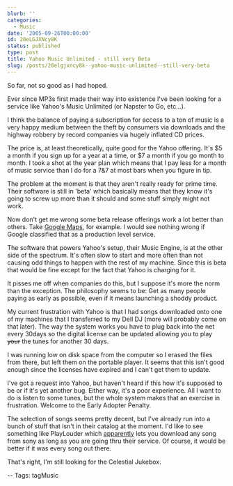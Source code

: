 ```yaml
---
blurb: ''
categories:
  - Music
date: '2005-09-26T00:00:00'
id: 20eLGJXNcy8K
status: published
type: post
title: Yahoo Music Unlimited - still very Beta
slug: /posts/20elgjxncy8k--yahoo-music-unlimited--still-very-beta
---
```


So far, not so good as I had hoped.  

Ever since MP3s first made their way into existence I've been looking for a service like Yahoo's Music Unlimited (or Napster to Go, etc...). 

I think the balance of paying a subscription for access to a ton of music is a very happy medium between the theft by consumers via downloads and the highway robbery by record companies via hugely inflated CD prices.  

The price is, at least theoretically, quite good for the Yahoo offering. It's $5 a month if you sign up for a year at a time, or $7 a month if you go month to month. I took a shot at the year plan which means that I pay less for a month of music service than I do for a 7&7 at most bars when you figure in tip.  

The problem at the moment is that they aren't really ready for prime time. Their software is still in 'beta' which basically means that they know it's going to screw up more than it should and some stuff simply might not work. 

Now don't get me wrong some beta release offerings work a lot better than others. Take [Google Maps](http://maps.google.com/), for example. I would see nothing wrong if Google classified that as a production level service.  

The software that powers Yahoo's setup, their Music Engine, is at the other side of the spectrum. It's often slow to start and more often than not causing odd things to happen with the rest of my machine. Since this is beta that would be fine except for the fact that Yahoo is charging for it. 

It pisses me off when companies do this, but I suppose it's more the norm than the exception. The philosophy seems to be: Get as many people paying as early as possible, even if it means launching a shoddy product.  

My current frustration with Yahoo is that I had songs downloaded onto one of my machines that I transferred to my Dell DJ (more will probably come on that later). The way the system works you have to plug back into the net every 30days so the digital license can be updated allowing you to play ~~your~~ the tunes for another 30
days. 

I was running low on disk space from the computer so I erased the files from there, but left them on the portable player. It seems that this isn't good enough since the licenses have expired and I can't get them to update.  

I've got a request into Yahoo, but haven't heard if this how it's supposed to be or if it's yet another bug. Either way, it's a poor experience. All I want to do is listen to some tunes, but the whole system makes that an exercise in frustration. Welcome to the Early Adopter Penalty.  

The selection of songs seems pretty decent, but I've already run into a bunch of stuff that isn't in their catalog at the moment. I'd like to see something like PlayLouder which [apparently](http://www.guardian.co.uk/arts/netmusic/story/0,13368,1553962,00.html) lets you download any song from sony as long as you are going thru their service. Of course, it would be better if it was every song out
there. 

That's right, I'm still looking for the Celestial Jukebox.  

-- Tags: tagMusic
